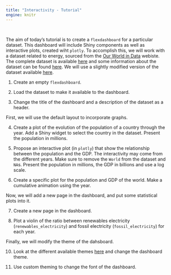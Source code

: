 ```yaml
---
title: "Interactivity - Tutorial"
engine: knitr
---
```


<br>

The aim of today's tutorial is to create a `flexdashboard` for a particular dataset. This dashboard will include Shiny components as well as interactive plots, created wiht `plotly`. To accomplish this, we will work with a dataset related to energy, sourced from the [Our World in Data](https://ourworldindata.org/explorers/energy) webiste. The complete dataset is available [here](https://github.com/owid/energy-data) and some information about the dataset can be found [here](https://github.com/rfordatascience/tidytuesday/blob/master/data/2023/2023-06-06/readme.md). We will use a slightly modified version of the dataset available [here](https://github.com/rfordatascience/tidytuesday/blob/master/data/2023/2023-06-06/readme.md).


1. Create an empty `flexdashboard`.

2. Load the dataset to make it available to the dashboard.

3. Change the title of the dashboard and a description of the dataset as a header.

First, we will use the default layout to incorporate graphs.

4. Create a plot of the evolution of the population of a country through the year. Add a Shiny widget to select the country in the dataset. Present the population in millions. 

5. Propose an interactive plot (in `plotly`) that show the relationship between the population and the GDP. The interactivity may come from the different years. Make sure to remove the `World` from the dataset and `NA`s. Present the population in millions, the GDP in billions and use a log scale. 

6. Create a specific plot for the population and GDP of the world. Make a cumulative animation using the year.

Now, we will add a new page in the dashboard, and put some statistical plots into it.

7. Create a new page in the dashboard.

8. Plot a violin of the ratio between renewables electricity (`renewables_electricity`) and fossil electricity (`fossil_electricity`) for each year.

Finally, we will modify the theme of the dahsboard.

10. Look at the different available themes [here](https://bootswatch.com) and change the dashboard theme.

11. Use custom theming to change the font of the dashboard.